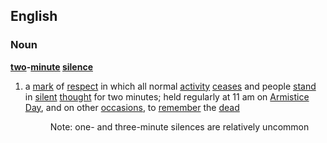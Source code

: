 ==English==
===Noun===
'''[[two]]-[[minute]] [[silence]]'''
# a [[mark]] of [[respect]] in which all normal [[activity]] [[cease]]s and people [[stand]] in [[silent]] [[thought]] for two minutes; held regularly at 11 am on [[Armistice Day]], and on other [[occasion]]s, to [[remember]] the [[dead]]
#:Note: one- and three-minute silences are relatively uncommon